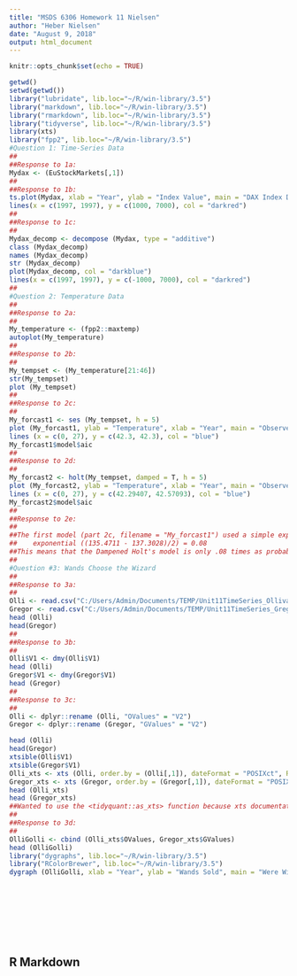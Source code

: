 ---
title: "MSDS 6306 Homework 11 Nielsen"
author: "Heber Nielsen"
date: "August 9, 2018"
output: html_document
---

```{r}
knitr::opts_chunk$set(echo = TRUE)

getwd()
setwd(getwd())
library("lubridate", lib.loc="~/R/win-library/3.5")
library("markdown", lib.loc="~/R/win-library/3.5")
library("rmarkdown", lib.loc="~/R/win-library/3.5")
library("tidyverse", lib.loc="~/R/win-library/3.5")
library(xts)
library("fpp2", lib.loc="~/R/win-library/3.5")
#Question 1: Time-Series Data
##
##Response to 1a:
Mydax <- (EuStockMarkets[,1])
##
##Response to 1b:
ts.plot(Mydax, xlab = "Year", ylab = "Index Value", main = "DAX Index Daily Closing Value", col = "darkblue")
lines(x = c(1997, 1997), y = c(1000, 7000), col = "darkred")
##
##Response to 1c:
##
Mydax_decomp <- decompose (Mydax, type = "additive")
class (Mydax_decomp)
names (Mydax_decomp)
str (Mydax_decomp)
plot(Mydax_decomp, col = "darkblue")
lines(x = c(1997, 1997), y = c(-1000, 7000), col = "darkred")
##
#Question 2: Temperature Data
##
##Response to 2a:
##
My_temperature <- (fpp2::maxtemp)
autoplot(My_temperature)
##
##Response to 2b:
##
My_tempset <- (My_temperature[21:46])
str(My_tempset)
plot (My_tempset)
##
##Response to 2c:
##
My_forcast1 <- ses (My_tempset, h = 5)
plot (My_forcast1, ylab = "Temperature", xlab = "Year", main = "Observed (1991 - 2016) and Predicted (2017 - 2021) Maximum Temperatures", type = "o")
lines (x = c(0, 27), y = c(42.3, 42.3), col = "blue")
My_forcast1$model$aic
##
##Response to 2d:
##
My_forcast2 <- holt(My_tempset, damped = T, h = 5)
plot (My_forcast2, ylab = "Temperature", xlab = "Year", main = "Observed and Holt-Dampened Predicted Temperatures", type = "o")
lines (x = c(0, 27), y = c(42.29407, 42.57093), col = "blue")
My_forcast2$model$aic
##
##Response to 2e:
##
##The first model (part 2c, filename = "My_forcast1") used a simple exponential smoothing model. This had an AICc of 135.4711. The second model (part 2d, filename = "My_forcast2") used a Dampened Holt's method. This had an AICc of 137.3028. The relative likelihood of the Dampened Holt model compared to the simple exponential model is:
##    exponential ((135.4711 - 137.3028)/2) = 0.08
##This means that the Dampened Holt's model is only .08 times as probable to minimize the loss of information through the model than the exponential smoothing model. So the exponential smoothing model is better at modeling the data in this instance, because it is more likely to have minimized the loss of information.
##
#Question #3: Wands Choose the Wizard
##
##Response to 3a:
##
Olli <- read.csv("C:/Users/Admin/Documents/TEMP/Unit11TimeSeries_Ollivander.csv", header = F)
Gregor <- read.csv("C:/Users/Admin/Documents/TEMP/Unit11TimeSeries_Gregorovitch.csv", header = F)
head (Olli)
head(Gregor)
##
##Response to 3b:
##
Olli$V1 <- dmy(Olli$V1)
head (Olli)
Gregor$V1 <- dmy(Gregor$V1)
head (Gregor)
##
##Response to 3c:
##
Olli <- dplyr::rename (Olli, "OValues" = "V2")
Gregor <- dplyr::rename (Gregor, "GValues" = "V2")

head (Olli)
head(Gregor)
xtsible(Olli$V1)
xtsible(Gregor$V1)
Olli_xts <- xts (Olli, order.by = (Olli[,1]), dateFormat = "POSIXct", RECLASS = T)
Gregor_xts <- xts (Gregor, order.by = (Gregor[,1]), dateFormat = "POSIXct", RECLASS = T)
head (Olli_xts)
head (Gregor_xts)
##Wanted to use the <tidyquant::as_xts> function because xts documentation is quite confusing and it took some time with trial and error to work out, but decided the instructions were too specific. 
##
##Response to 3d:
##
OlliGolli <- cbind (Olli_xts$OValues, Gregor_xts$GValues)
head (OlliGolli)
library("dygraphs", lib.loc="~/R/win-library/3.5")
library("RColorBrewer", lib.loc="~/R/win-library/3.5")
dygraph (OlliGolli, xlab = "Year", ylab = "Wands Sold", main = "Were Wizard Wand Sellers Affected by the Voldemart Revival?") %>% dyRangeSelector() %>% dySeries ("OValues", label = "Ollivander", color = "darkblue") %>% dySeries ("GValues", label = "Gregorovitch", color = "darkred") %>% dyShading (from = "1995-01-01", to = "1999-01-01", axis = "x", color = "lime" ) %>% dyHighlight(highlightSeriesOpts = list(strokeWidth = 3))










```

## R Markdown

